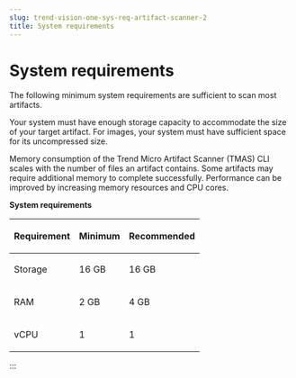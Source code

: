 ```yaml
---
slug: trend-vision-one-sys-req-artifact-scanner-2
title: System requirements
---
```

# System requirements

The following minimum system requirements are sufficient to scan most artifacts.

Your system must have enough storage capacity to accommodate the size of your target artifact. For images, your system must have sufficient space for its uncompressed size.

Memory consumption of the Trend Micro Artifact Scanner (TMAS) CLI scales with the number of files an artifact contains. Some artifacts may require additional memory to complete successfully. Performance can be improved by increasing memory resources and CPU cores.

**System requirements**

<table>
<thead style="text-align: left;">
<tr>
<th style="text-align: left;"><p>Requirement</p></th>
<th style="text-align: left;"><p>Minimum</p></th>
<th style="text-align: left;"><p>Recommended</p></th>
</tr>
</thead>
<tbody style="text-align: left;">
<tr>
<td style="text-align: left;"><p>Storage</p></td>
<td style="text-align: left;"><p>16 GB</p></td>
<td style="text-align: left;"><p>16 GB</p></td>
</tr>
<tr>
<td style="text-align: left;"><p>RAM</p></td>
<td style="text-align: left;"><p>2 GB</p></td>
<td style="text-align: left;"><p>4 GB</p></td>
</tr>
<tr>
<td style="text-align: left;"><p>vCPU</p></td>
<td style="text-align: left;"><p>1</p></td>
<td style="text-align: left;"><p>1</p></td>
</tr>
</tbody>
</table>
:::
